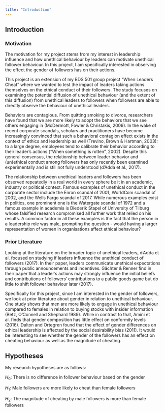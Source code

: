 ---
title: "Introduction"
---

## Introduction
### Motivation

The motivation for my project stems from my interest in leadership influence and how unethical behaviour by leaders can motivate unethical follower behaviour. In this project, I am specifically interested in observing the effect the gender of followers has on their actions.

This project is an extension of my BDS 501 group project "When Leaders Cheat" where we wanted to test the impact of leaders taking actions themselves on the ethical conduct of their followers. The study focuses on examining the potential diffusion of unethical behaviour (and the extent of this diffusion) from unethical leaders to followers when followers are able to directly observe the behaviour of unethical leaders. 

Behaviors are contagious. From quitting smoking to divorce, researchers have found that we are more likely to adopt the behaviors that we see others engaging in (McDermott, Fowler & Christakis, 2009). In the wake of recent corporate scandals, scholars and practitioners have become increasingly convinced that such a behavioral contagion effect exists in the context of ethics and leadership as well (Trevino, Brown & Hartman, 2003): to a large degree, employees tend to calibrate their behavior according to their leader’s actions (“When something is rotten”, 2002). Despite this general consensus, the relationship between leader behavior and (un)ethical conduct among followers has only recently been examined experimentally and is still not fully understood (d’Adda et al., 2017). 

The relationship between unethical leaders and followers has been observed repeatedly in a real world in every sphere be it in an academic, industry or political context. Famous examples of unethical conduct in the corporate sector include the Enron scandal of 2001, WorldCom scandal of 2002, and the Wells Fargo scandal of 2017. While numerous examples exist in politics, one prominent one is the Watergate scandal of 1972 and a famous example in academia is Diederik Stapel of University of Tilburg whose falsified research compromised all further work that relied on his results. A common factor in all these examples is the fact that the person in a leadership role was male, prompting the question - would having a larger representation of women in organisations affect ethical behaviour?

### Prior Literature
Looking at the literature on the broader topic of unethical leaders, d'Adda et al. focused on studying if leaders influence the unethical conduct of followers (2017). In their paper, leaders communicate unethical expectations through public announcements and incentives. Gächter & Renner find in their paper that a leader's actions may strongly influence the initial beliefs and contributions of followers' contributions to a public goods game but do little to shift follower behaviour later (2017).

Specifically for this project, since I am interested in the gender of followers, we look at prior literature about gender in relation to unethical behaviour. One study shows that men are more likely to engage in unethical behaviour compared to females in relation to buying stocks with insider information (Betz, O'Connell and Shephard 1989). While in contrast to that, Amini et al. finds that gender composition has little effect on conformity levels (2016). Dalton and Ortegren found that the effect of gender differences on ethical leadership is affected by the social desirability bias (2011). It would be interesting to see whether the gender of the followers has an effect on cheating behaviour as well as the magnitude of cheating. 

## Hypotheses

My research hypotheses are as follows:

$H_0$: There is no difference in follower behaviour based on the gender 

$H_1$: Male followers are more likely to cheat than female followers

$H_2$: The magnitude of cheating by male followers is more than female followers
